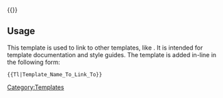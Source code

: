 {{[[Template:{{{1}}}|{{{1}}}]]}}<noinclude>
[[Category:Templates]]
== Usage ==

This template is used to link to other templates, like {{Tl|incomplete}}. It is intended for template documentation and style guides. The template is added in-line in the following form:

<pre>
{{Tl|Template_Name_To_Link_To}}
</pre>

</noinclude>